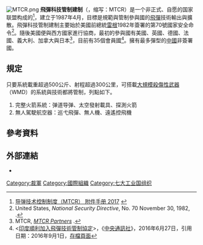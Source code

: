 {{expand language|1=en|page=Missile Technology Control Regime|time=2019-08-14T15:22:58+00:00}}
{{noteTA|G1=军事|1=zh-tw:飛彈科技管制建制; zh-hk:導彈及其技術控制制度; zh-cn:导弹技术控制制度;}}
[[File:MTCR.png|thumb]]
'''飛彈科技管制建制'''（{{lang-en|Missile Technology Control Regime}}，缩写：MTCR）是一个非正式、自愿的国家联盟构成的{{le|多边出口管制制度|Multilateral export control regime}}<ref name=index2017>[http://mtcr.info/wordpress/wp-content/uploads/2020/04/MTCR-Handbook-2017-INDEXED-FINAL-Digital-CN-part-1.pdf 导弹技术控制制度（MTCR） 附件手册 2017] {{Wayback|url=http://mtcr.info/wordpress/wp-content/uploads/2020/04/MTCR-Handbook-2017-INDEXED-FINAL-Digital-CN-part-1.pdf |date=20201203225338 }}{{zh-cn}}</ref>，建立于1987年4月，目標是規範與管制參與國的[[飛彈|飛彈]]技術輸出與擴散。飛彈科技管制建制主要始於美國前總統[[雷根|雷根]]1982年簽署的第70號國家安全命令<ref>United States, ''National Security Directive'', No. 70 November 30, 1982, {{cite web |url=https://www.reaganlibrary.archives.gov/archives/reference/Scanned%20NSDDS/NSDD70.pdf |title=存档副本 |accessdate=2016年10月26日 |deadurl=yes |archiveurl=https://web.archive.org/web/20161224084548/https://reaganlibrary.archives.gov/archives/reference/Scanned%20NSDDs/NSDD70.pdf |archivedate=2016年12月24日 |df= }}.</ref>。隨後美國便與西方國家進行協商，最初的參與國有美國、英國、德國、法國、義大利、加拿大與日本<ref>MTCR, [http://mtcr.info/partners/ ''MTCR Partners''] {{Wayback|url=http://mtcr.info/partners/ |date=20190228040559 }}.</ref>，目前有35個會員國<ref><[http://www.cna.com.tw/news/aopl/201606270355-1.aspx 印度順利加入飛彈技術管制協定]>，《[[中央通訊社|中央通訊社]]》，2016年6月27日，引用日期：2016年9月1日，[https://web.archive.org/web/20160628135557/http://www.cna.com.tw/news/aopl/201606270355-1.aspx 存檔頁面]</ref>。擁有最多彈型的[[中华人民共和国|中國]]非簽署國。

== 規定 ==
只要系統載重超過500公斤、射程超過300公里，可搭載[[大規模殺傷性武器|大規模殺傷性武器]]（WMD）的系統與技術都將管制，列點如下。
#完整火箭系統：弹道导弹、太空發射載具、探測火箭
#無人駕駛航空器：巡弋飛彈、無人機、遠遙控飛機

== 參考資料 ==
{{Reflist}}

== 外部連結 ==
* {{官网}}{{en}}

<!--- 分类 --->
[[Category:裁軍|Category:裁軍]]
[[Category:國際組織|Category:國際組織]]
[[Category:七大工业国组织|Category:七大工业国组织]]
